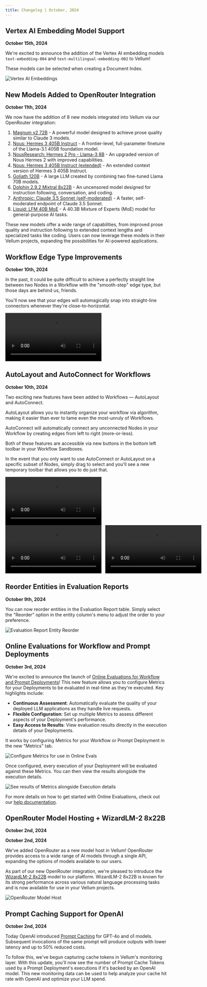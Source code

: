 ```yaml
---
title: Changelog | October, 2024
---
```


## Vertex AI Embedding Model Support

**October 15th, 2024**

We're excited to announce the addition of the Vertex AI embedding models `text-embedding-004` and `text-multilingual-embedding-002` to Vellum!

These models can be selected when creating a Document Index.

![Vertex AI Embeddings](https://storage.googleapis.com/vellum-public/help-docs/changelogs/2024-10/vertex-ai-embeddings.png)

## New Models Added to OpenRouter Integration

**October 11th, 2024**

We now have the addition of 8 new models integrated into Vellum via our OpenRouter integration:

1. [Magnum v2 72B](https://openrouter.ai/anthracite-org/magnum-v2-72b) - A powerful model designed to achieve prose quality similar to Claude 3 models.
2. [Nous: Hermes 3 405B Instruct](https://openrouter.ai/nousresearch/hermes-3-llama-3.1-405b) - A frontier-level, full-parameter finetune of the Llama-3.1 405B foundation model.
3. [NousResearch: Hermes 2 Pro - Llama-3 8B](https://openrouter.ai/nousresearch/hermes-2-pro-llama-3-8b) - An upgraded version of Nous Hermes 2 with improved capabilities.
4. [Nous: Hermes 3 405B Instruct (extended)](https://openrouter.ai/nousresearch/hermes-3-llama-3.1-405b:extended) - An extended context version of Hermes 3 405B Instruct.
5. [Goliath 120B](https://openrouter.ai/alpindale/goliath-120b/api) - A large LLM created by combining two fine-tuned Llama 70B models.
6. [Dolphin 2.9.2 Mixtral 8x22B](https://openrouter.ai/cognitivecomputations/dolphin-mixtral-8x22b/api) - An uncensored model designed for instruction following, conversation, and coding.
7. [Anthropic: Claude 3.5 Sonnet (self-moderated)](https://openrouter.ai/anthropic/claude-3.5-sonnet:beta/api) - A faster, self-moderated endpoint of Claude 3.5 Sonnet.
8. [Liquid: LFM 40B MoE](https://openrouter.ai/liquid/lfm-40b/api) - A 40.3B Mixture of Experts (MoE) model for general-purpose AI tasks.

These new models offer a wide range of capabilities, from improved prose quality and instruction following to extended context lengths and specialized tasks like coding. Users can now leverage these models in their Vellum projects, expanding the possibilities for AI-powered applications.


## Workflow Edge Type Improvements

**October 10th, 2024**

In the past, it could be quite difficult to achieve a perfectly straight line between two Nodes in a Workflow with the "smooth-step" edge type, but those days are behind us, friends.

You'll now see that your edges will automagically snap into straight-line connectors whenever they're close-to-horizontal.

<video autoplay='true' loop='true' controls>
  <source src='https://storage.googleapis.com/vellum-public/help-docs/changelogs/2024-10/EdgeSnap2.mp4' />
</video>

## AutoLayout and AutoConnect for Workflows

**October 10th, 2024**

Two exciting new features have been added to Workflows — AutoLayout and AutoConnect.

AutoLayout allows you to instantly organize your workflow via algorithm, making it easier than ever to tame even the most-unruly of Workflows.

AutoConnect will automatically connect any unconnected Nodes in your Workflow by creating edges from left to right (more-or-less).

Both of these features are accessible via new buttons in the bottom left toolbar in your Workflow Sandboxes.

In the event that you only want to use AutoConnect or AutoLayout on a specific subset of Nodes, simply drag to select and you'll see a new temporary toolbar that allows you to do just that.

<video autoplay='true' loop='true' controls>
  <source src='https://storage.googleapis.com/vellum-public/help-docs/changelogs/2024-10/AutoConnectLayoutAll.mp4' />
</video>

<div style="display: grid; grid-template-areas: 'a b'; gap: 12px">
  <div style='grid-area: a'>
    <video autoplay='true' loop='true' controls>
      <source src='https://storage.googleapis.com/vellum-public/help-docs/changelogs/2024-10/AutoLayoutSelection.mp4' />
    </video>
  </div>
  <div style='grid-area: b'>
    <video autoplay='true' loop='true' controls>
      <source src='https://storage.googleapis.com/vellum-public/help-docs/changelogs/2024-10/AutoConnectSelection.mp4' />
    </video>
  </div>
</div>

## Reorder Entities in Evaluation Reports

**October 9th, 2024**

You can now reorder entities in the Evaluation Report table. Simply select the "Reorder" option in the entity column's menu to adjust the order to your preference.

![Evaluation Report Entity Reorder](https://storage.googleapis.com/vellum-public/help-docs/changelogs/2024-10/evaluation-report-entity-reorder.png)

## Online Evaluations for Workflow and Prompt Deployments

**October 3rd, 2024**

We're excited to announce the launch of [Online Evaluations for Workflow and Prompt Deployments](/help-center/evaluation/online-evaluations)! This new feature allows you to configure Metrics for your Deployments to be evaluated in real-time as they're executed. Key highlights include:

- **Continuous Assessment**: Automatically evaluate the quality of your deployed LLM applications as they handle live requests.
- **Flexible Configuration**: Set up multiple Metrics to assess different aspects of your Deployment's performance.
- **Easy Access to Results**: View evaluation results directly in the execution details of your Deployments.

It works by configuring Metrics for your Workflow or Prompt Deployment in the new "Metrics" tab.

![Configure Metrics for use in Online Evals](https://storage.googleapis.com/vellum-public/help-docs/online-evals/online-evals-metric-config.png)

Once configured, every execution of your Deployment will be evaluated against these Metrics. You can then view the results alongside the execution details.

![See results of Metrics alongside Execution details](https://storage.googleapis.com/vellum-public/help-docs/online-evals/online-evals-execution-details.png)

For more details on how to get started with Online Evaluations, check out our [help documentation](/help-center/evaluation/online-evaluations).

## OpenRouter Model Hosting + WizardLM-2 8x22B

**October 2nd, 2024**

__October 2nd, 2024__

We've added OpenRouter as a new model host in Vellum! OpenRouter provides access to a wide range of AI models through a single API, expanding the options of models available to our users.

As part of our new OpenRouter integration, we're pleased to introduce the [WizardLM-2 8x22B](https://openrouter.ai/models/microsoft/wizardlm-2-8x22b) model to our platform. WizardLM-2 8x22B is known for its strong performance across various natural language processing tasks and is now available for use in your Vellum projects.

![OpenRouter Model Host](https://storage.googleapis.com/vellum-public/help-docs/changelogs/2024-10/open-router-model-host.png)

## Prompt Caching Support for OpenAI

**October 2nd, 2024**

Today OpenAI introduced [Prompt Caching](https://openai.com/index/api-prompt-caching/) for GPT-4o and o1 models. Subsequent invocations of the same prompt will produce outputs with lower latency and up to 50% reduced costs.

To follow this, we've begun capturing cache tokens in Vellum's monitoring layer. With this update, you'll now see the number of Prompt Cache Tokens used by a Prompt Deployment's executions if it's backed by an OpenAI model.
This new monitoring data can be used to help analyze your cache hit rate with OpenAI and optimize your LLM spend.
